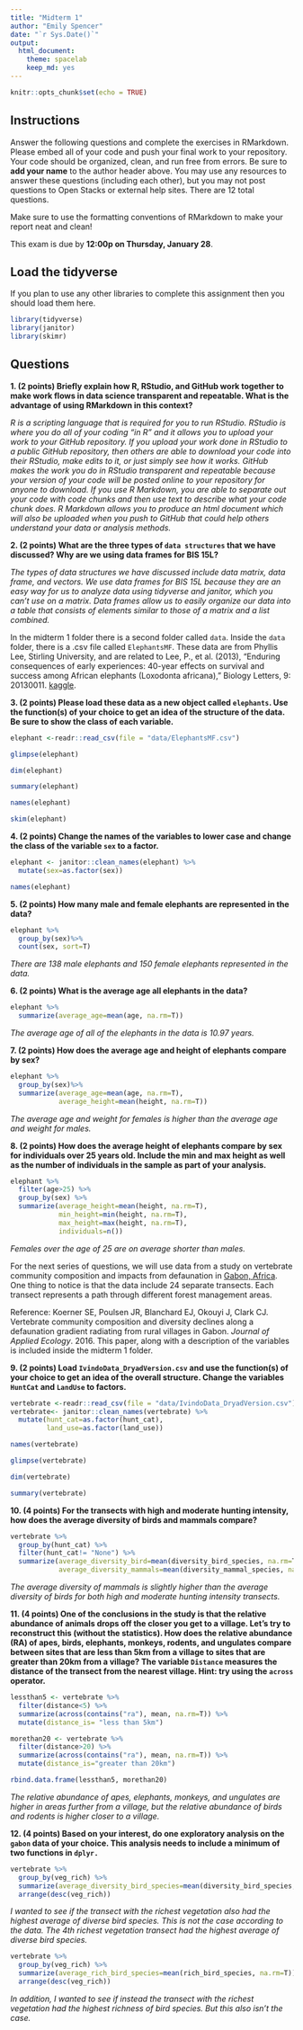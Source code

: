 ```yaml
---
title: "Midterm 1"
author: "Emily Spencer"
date: "`r Sys.Date()`"
output:
  html_document: 
    theme: spacelab
    keep_md: yes
---
```


```r
knitr::opts_chunk$set(echo = TRUE)
```

## Instructions
Answer the following questions and complete the exercises in RMarkdown. Please embed all of your code and push your final work to your repository. Your code should be organized, clean, and run free from errors. Be sure to **add your name** to the author header above. You may use any resources to answer these questions (including each other), but you may not post questions to Open Stacks or external help sites. There are 12 total questions.  

Make sure to use the formatting conventions of RMarkdown to make your report neat and clean!  

This exam is due by **12:00p on Thursday, January 28**.  

## Load the tidyverse
If you plan to use any other libraries to complete this assignment then you should load them here.
```r
library(tidyverse)
library(janitor)
library(skimr)
```

## Questions
**1. (2 points) Briefly explain how R, RStudio, and GitHub work together to make work flows in data science transparent and repeatable. What is the advantage of using RMarkdown in this context?**  

*R is a scripting language that is required for you to run RStudio. RStudio is where you do all of your coding "in R" and it allows you to upload your work to your GitHub repository. If you upload your work done in RStudio to a public GitHub repository, then others are able to download your code into their RStudio, make edits to it, or just simply see how it works. GitHub makes the work you do in RStudio transparent and repeatable because your version of your code will be posted online to your repository for anyone to download. If you use R Markdown, you are able to separate out your code with code chunks and then use text to describe what your code chunk does. R Markdown allows you to produce an html document which will also be uploaded when you push to GitHub that could help others understand your data or analysis methods.*

**2. (2 points) What are the three types of `data structures` that we have discussed? Why are we using data frames for BIS 15L?**

*The types of data structures we have discussed include data matrix, data frame, and vectors. We use data frames for BIS 15L because they are an easy way for us to analyze data using tidyverse and janitor, which you can't use on a matrix. Data frames allow us to easily organize our data into a table that consists of elements similar to those of a matrix and a list combined.*


In the midterm 1 folder there is a second folder called `data`. Inside the `data` folder, there is a .csv file called `ElephantsMF`. These data are from Phyllis Lee, Stirling University, and are related to Lee, P., et al. (2013), "Enduring consequences of early experiences: 40-year effects on survival and success among African elephants (Loxodonta africana)," Biology Letters, 9: 20130011. [kaggle](https://www.kaggle.com/mostafaelseidy/elephantsmf).  

**3. (2 points) Please load these data as a new object called `elephants`. Use the function(s) of your choice to get an idea of the structure of the data. Be sure to show the class of each variable.**
```r
elephant <-readr::read_csv(file = "data/ElephantsMF.csv")
```
```r
glimpse(elephant)
```
```r
dim(elephant)
```
```r
summary(elephant)
```
```r
names(elephant)
```
```r
skim(elephant)
```

**4. (2 points) Change the names of the variables to lower case and change the class of the variable `sex` to a factor.**
```r
elephant <- janitor::clean_names(elephant) %>% 
  mutate(sex=as.factor(sex))

names(elephant)
```
**5. (2 points) How many male and female elephants are represented in the data?**
```r
elephant %>% 
  group_by(sex)%>% 
  count(sex, sort=T)
```
*There are 138 male elephants and 150 female elephants represented in the data.*

**6. (2 points) What is the average age all elephants in the data?**
```r
elephant %>% 
  summarize(average_age=mean(age, na.rm=T))
```
*The average age of all of the elephants in the data is 10.97 years.* 

**7. (2 points) How does the average age and height of elephants compare by sex?**
```r
elephant %>% 
  group_by(sex)%>% 
  summarize(average_age=mean(age, na.rm=T),
            average_height=mean(height, na.rm=T))
```
*The average age and weight for females is higher than the average age and weight for males.* 

**8. (2 points) How does the average height of elephants compare by sex for individuals over 25 years old. Include the min and max height as well as the number of individuals in the sample as part of your analysis.**
```r
elephant %>% 
  filter(age>25) %>% 
  group_by(sex) %>% 
  summarize(average_height=mean(height, na.rm=T),
            min_height=min(height, na.rm=T),
            max_height=max(height, na.rm=T),
            individuals=n())
```
*Females over the age of 25 are on average shorter than males.*

For the next series of questions, we will use data from a study on vertebrate community composition and impacts from defaunation in [Gabon, Africa](https://en.wikipedia.org/wiki/Gabon). One thing to notice is that the data include 24 separate transects. Each transect represents a path through different forest management areas.  

Reference: Koerner SE, Poulsen JR, Blanchard EJ, Okouyi J, Clark CJ. Vertebrate community composition and diversity declines along a defaunation gradient radiating from rural villages in Gabon. _Journal of Applied Ecology_. 2016. This paper, along with a description of the variables is included inside the midterm 1 folder.  

**9. (2 points) Load `IvindoData_DryadVersion.csv` and use the function(s) of your choice to get an idea of the overall structure. Change the variables `HuntCat` and `LandUse` to factors.**
```r
vertebrate <-readr::read_csv(file = "data/IvindoData_DryadVersion.csv")
vertebrate<- janitor::clean_names(vertebrate) %>% 
  mutate(hunt_cat=as.factor(hunt_cat),
         land_use=as.factor(land_use))
```
```r
names(vertebrate)
```
```r
glimpse(vertebrate)
```
```r
dim(vertebrate)
```
```r
summary(vertebrate)
```

**10. (4 points) For the transects with high and moderate hunting intensity, how does the average diversity of birds and mammals compare?**
```r
vertebrate %>% 
  group_by(hunt_cat) %>% 
  filter(hunt_cat!= "None") %>% 
  summarize(average_diversity_bird=mean(diversity_bird_species, na.rm=T),
            average_diversity_mammals=mean(diversity_mammal_species, na.rm=T))
```
*The average diversity of mammals is slightly higher than the average diversity of birds for both high and moderate hunting intensity transects.*

**11. (4 points) One of the conclusions in the study is that the relative abundance of animals drops off the closer you get to a village. Let's try to reconstruct this (without the statistics). How does the relative abundance (RA) of apes, birds, elephants, monkeys, rodents, and ungulates compare between sites that are less than 5km from a village to sites that are greater than 20km from a village? The variable `Distance` measures the distance of the transect from the nearest village. Hint: try using the `across` operator.**  
```r
lessthan5 <- vertebrate %>% 
  filter(distance<5) %>% 
  summarize(across(contains("ra"), mean, na.rm=T)) %>% 
  mutate(distance_is= "less than 5km")
```
```r
morethan20 <- vertebrate %>% 
  filter(distance>20) %>% 
  summarize(across(contains("ra"), mean, na.rm=T)) %>% 
  mutate(distance_is="greater than 20km")
```
```r
rbind.data.frame(lessthan5, morethan20)
```

*The relative abundance of apes, elephants, monkeys, and ungulates are higher in areas further from a village, but the relative abundance of birds and rodents is higher closer to a village.*  

**12. (4 points) Based on your interest, do one exploratory analysis on the `gabon` data of your choice. This analysis needs to include a minimum of two functions in `dplyr.`**
```r
vertebrate %>% 
  group_by(veg_rich) %>% 
  summarize(average_diversity_bird_species=mean(diversity_bird_species, na.rm=T)) %>% 
  arrange(desc(veg_rich))
```
*I wanted to see if the transect with the richest vegetation also had the highest average of diverse bird species. This is not the case according to the data. The 4th richest vegetation transect had the highest average of diverse bird species.*
```r
vertebrate %>% 
  group_by(veg_rich) %>% 
  summarize(average_rich_bird_species=mean(rich_bird_species, na.rm=T)) %>% 
  arrange(desc(veg_rich))
```
*In addition, I wanted to see if instead the transect with the richest vegetation had the highest richness of bird species. But this also isn't the case.* 